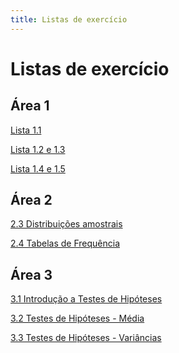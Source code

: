 ```yaml
---
title: Listas de exercício
---
```


# Listas de exercício

## Área 1

[Lista 1.1](/listas/as_listas/1-1_Introducao.pdf)

[Lista 1.2 e 1.3](/slides/os_slides/1-2_Descritiva_distribuicoes de freq.pdf)

[Lista 1.4 e 1.5](/slides/os_slides/1-3_Representacoes graficas.pdf)

## Área 2

[2.3 Distribuições amostrais](/slides/os_slides/2-3_Distribuicoes amostrais.pdf)

[2.4 Tabelas de Frequência](/slides/os_slides/2-4_Estimacao.pdf)

## Área 3

[3.1 Introdução a Testes de Hipóteses](/slides/os_slides/3-1_Testes de Hipoteses_Introducao.pdf)

[3.2 Testes de Hipóteses - Média](/slides/os_slides/3-2_Testes de Hipoteses_Medias.pdf)

[3.3 Testes de Hipóteses - Variâncias](/slides/os_slides/3-3_Testes de Hipoteses_Variancias.pdf)

















